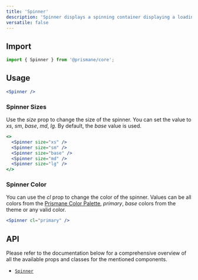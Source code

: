 ---
title: 'Spinner'
description: 'Spinner displays a spinning container displaying a loading state.'
versatile: false
---

## Import

```js
import { Spinner } from '@prismane/core';
```

## Usage

```jsx preview
<Spinner />
```

### Spinner Sizes

Use the _size_ prop to change the size of the spinner. You can set the value to _xs_, _sm_, _base_, _md_, _lg_. By default, the _base_ value is used.

```jsx preview
<>
  <Spinner size="xs" />
  <Spinner size="sm" />
  <Spinner size="base" />
  <Spinner size="md" />
  <Spinner size="lg" />
</>
```

### Spinner Color

You can use the _cl_ prop to change the color of the spinner. Values can be all colors from the [Prismane Color Palette](/docs/styling/color-palette), _primary_, _base_ colors from the theme or any valid color.

```jsx preview
<Spinner cl="primary" />
```

## API

Please refer to the documentation below for a comprehensive overview of all the available props and classes for the mentioned components.

- [`Spinner`](/docs/components-api/spinner-api)
